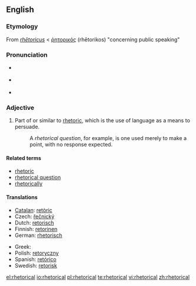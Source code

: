 {{was wotd|2007|February|26}}
==English==

===Etymology===
From {{etyl|la}} ''[[rhetoricus|rhētoricus]]'' < {{etyl|grc}} [[ῥητορικός]] (rhētorikos) "concerning public speaking"

===Pronunciation===
* {{a|RP}} {{IPA|/rɪˈtɒr.ɪ.kəl/|/rəˈtɒr.ɪ.kəl/}}
* {{a|US}} {{IPA|/rɪˈtɔːrɪkəl/|/rəˈtɔːrɪkəl/}}
* {{audio|en-us-rhetorical.ogg|Audio (US)}}

===Adjective===
{{en-adj|-}}

# Part of or similar to [[rhetoric]], which is the use of language as a means to persuade.
#: A ''rhetorical question'', for example, is one used merely to make a point, with no response expected.

====Related terms====
* [[rhetoric]]
* [[rhetorical question]]
* [[rhetorically]]

====Translations====
{{top}}
* [[Catalan]]: [[retòric]]
* Czech: [[řečnický]] {{m}}
* Dutch: [[retorisch]]
* Finnish: [[retorinen]]
* German: [[rhetorisch]]
{{mid}}
* Greek: {{t|el|ρητορικός|tr=ritorikós}}
* Polish: [[retoryczny]] {{m}}
* Spanish: [[retórico]]
* Swedish: [[retorisk]]
{{bottom}}

[[el:rhetorical]]
[[io:rhetorical]]
[[pl:rhetorical]]
[[te:rhetorical]]
[[vi:rhetorical]]
[[zh:rhetorical]]